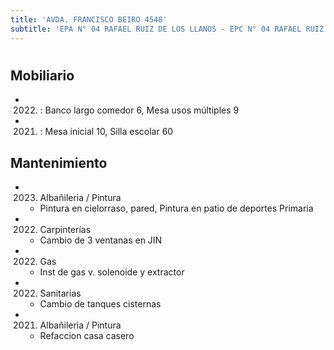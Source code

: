 ```yaml
---
title: 'AVDA. FRANCISCO BEIRO 4548'
subtitle: 'EPA N° 04 RAFAEL RUIZ DE LOS LLANOS - EPC N° 04 RAFAEL RUIZ DE LOS LLANOS - JIN D (EPCJC 04/17°) VICTORIA OCAMPO [S]'
---
```


#


## Mobiliario

*  (2022) : Banco largo comedor 6, Mesa usos múltiples 9 

*  (2021) : Mesa inicial 10, Silla escolar 60 





## Mantenimiento

*  (2023) Albañileria / Pintura 
    + Pintura en cielorraso, pared, Pintura en patio de deportes Primaria

*  (2022) Carpinterías 
    + Cambio de 3 ventanas en JIN

*  (2022) Gas 
    + Inst de gas v. solenoide y extractor

*  (2022) Sanitarias 
    + Cambio de tanques cisternas

*  (2021) Albañileria / Pintura 
    + Refaccion casa casero



